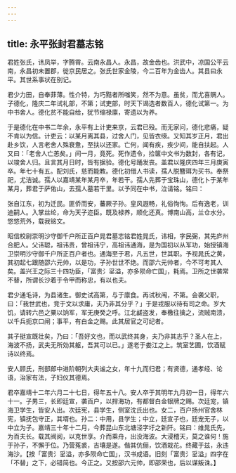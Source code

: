 ```yaml
---
---
---
```

title: 永平张封君墓志铭
---



君姓张氏，讳凤举，字腾霄。云南永昌人。永昌，故金齿也。洪武中，凉国公平云南，永昌初未置郡，徙京民居之。张氏世家金陵，今二百年为金齿人。其县曰永平。其世系事状在别记。

君少力田，自奉菲薄。性介特，为巧黠者所嗤笑，然不为意。虽贫，而尤喜赒人。子德化，隆庆二年试礼部，不第；试吏部，时天下谒选者数百人，德化试第一。为中书舍人。德化贫不能自给，犹节缩禄廪，寄遗以为养。

于是德化在中书二年余，永平有上计吏来京，云君已殁。而无家问，德化悲痛，疑不肯以为信。计吏云：以某月离其县，过舍人门，见皆衣缞。又知其岁正月，君出赴乡饮，人言老舍人殊衰惫，至扶以还家。亡何，闻有疾，疾少间，能自扶起。人又曰：「老舍人亡恙矣。」间一月，竟死。死作遗令，捡箧中文书为数封，各有记，以竣舍人归。且言其月日时，皆有据验。德化号踊发丧。盖君以隆庆四年三月庚寅卒。年七十有五。配刘氏，慈而能教。德化初借人书读，孺人脱簪珥为买书。奉祭祀，尤洁诚。孺人以嘉靖某年某月卒，年若干。孺人先葬于宝珠山，德化卜于某年某月，葬君于萨佑山，去孺人墓若干里。以予同在中书，泣请铭。铭曰：

张自江东，初为迁民。匪侨而安，蕃厥子孙。皇风遐畅，礼俗恂恂。后有逸老，训迪嗣人。入掌丝纶，命为天子迩臣。既及禄养，顺化还真。博南山高，兰仓水分。悠悠荒外，载我铭文。

昭信校尉崇明沙守御千户所正百户晁君墓志铭君姓晁氏，讳相，字民弼，其先庐州合肥人。父讳聪，祖讳贵，曾祖讳宁，高祖讳通海，是为国初以从军功，始授镇海卫崇明沙守御千户所正百户者也。通海至于君，凡五世，世其职。予视晁氏之黄，其初起七跟随邵六元帅，以是功，子孙世世不绝。而邵六元帅者，今不可考其人矣。盖兴王之际三十四功臣，「富贵氵㸒溢，亦多陨命亡国」，耗焉。卫所之世袭常不替，所谓长沙着于令甲而称忠，有以也夫。

君少通毛诗，为县诸生。御史试高第，与于廪食。再试秋闱，不第。会袭父职，曰：「我世武也，竞于文以求庸，夫乃非其分乎？」于是戎服以待有司之命。岁大饥，请转六邑之粟以饷军，军无庚癸之呼。江北鹾盗发，奉檄往擒之，流贼南溃，以千兵扼京口闸；事平，有白金之赐。此其居官之可纪者。

其子挺宣既壮矣，乃曰：「吾好文也，而以武终其身，夫乃非其志乎？圣人在上，海波不扬，武夫无所効其躯，吾其可以已。」遂老于娄江之上。筑室艺圃，饮酒赋诗以终焉。

安人顾氏，刑部郎中进阶朝列大夫谧之女，年十九而归君；有贤德，通孝经、论语，治家有法，子妇仪其德焉。

君卒嘉靖十二年六月二十七日，得年五十八。安人卒于其明年九月初一日，得年六十一。子男三，长即廷宣，袭百户，以捍海功，有都督白金银牌之赐。次廷宠，镇海卫学生，皆安人出。次廷宪，县学生，侧室沈氏出也。女二，百户扬州官舍林宪，镇抚包守正，其壻也。孙二：中用，县学生；中立，廷宣子也，廷宠无子，以中立为子。嘉靖三十年十二月，今葬昆山东北塘泾字圩之新阡。铭曰：维晁氏先，为百夫长。载其阀阅，以克世享。介而乘舟，出没海波。大浸稽天，莫之谁何！施于孙子，不懈于位。乃营菟裘，吉壤是遂。偕其伉俪，饮酒栽花。终藏于兹，永违海沙。【按「富贵氵㸒溢，亦多陨命亡国」，汉书成语。旧刻「富贵氵㸒溢」四字在「不替」之下，必错简也。今正之。又按邵六元帅，即邵荣也，后以谋叛诛。】